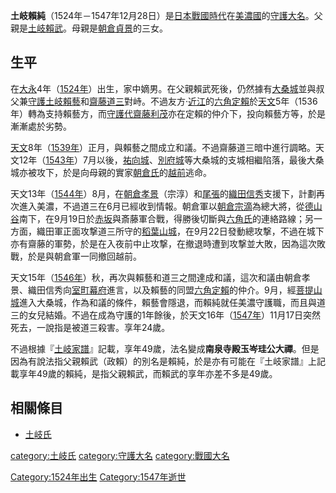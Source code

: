 {{unreferenced|time=2015-11-21T16:30:48+00:00}}
{{日本武士
|名稱= 土岐 賴純
|圖片名稱= Toki Yorizumi.jpg
|圖片大小= 
|圖片說明= 
|時代= [[日本戰國時代|日本戰國時代]]
|出生日期= [[大永|大永]]4年（1524年）
|出生地點= 
|逝世日期= [[天文_(後奈良天皇)|天文]]16年11月17日（1547年12月28日）
|逝世地點= 
|假名= 
|羅馬字= 
|幼名= 
|改名= 
|别名= 次郎
|諡号= 
|神号= 
|戒名= 南泉寺殿玉岑玄珪居士
|洗禮名= 
|墓所= [[岐阜縣|岐阜縣]][[山縣市|山縣市]]的[[南泉寺|南泉寺]]
|朝廷官位= 
|幕府職位= [[室町幕府|室町幕府]][[美濃國|美濃國]][[守護|守護]]職
|主君= 
|藩= 
|氏族= [[土岐氏|土岐氏]]
|父母= 父：[[土岐賴武|土岐賴武]]<BR>母：[[朝倉貞景|朝倉貞景]]的女兒
|養父= 
|養母= 
|兄弟= 
|姐妹= 
|正室= [[齋藤道三|齋藤道三]]的女兒
|側室= 
|嗣子= 
|嗣女= 
|養子= 
|養女= 
}}
{{japanese|japanese=土岐 頼純|kana=とき よりずみ|romaji=Toki Yorizumi|舊寫=土岐 賴純}}
'''土岐賴純'''（1524年－1547年12月28日）是[[日本戰國時代|日本戰國時代]]在[[美濃國|美濃國]]的[[守護大名|守護大名]]。父親是[[土岐賴武|土岐賴武]]。母親是[[朝倉貞景|朝倉貞景]]的三女。

== 生平 ==
在[[大永|大永]]4年（[[1524年|1524年]]）出生，家中嫡男。在父親賴武死後，仍然據有[[大桑城|大桑城]]並與叔父兼[[守護|守護]][[土岐賴藝|土岐賴藝]]和[[齋藤道三|齋藤道三]]對峙。不過友方‧[[近江國|近江]]的[[六角定賴|六角定賴]]於[[天文_(後奈良天皇)|天文]]5年（1536年）轉為支持賴藝方，而[[守護代|守護代]][[齋藤利茂|齋藤利茂]]亦在定賴的仲介下，投向賴藝方等，於是漸漸處於劣勢。

[[天文|天文]]8年（[[1539年|1539年]]）正月，與賴藝之間成立和議。不過齋藤道三暗中進行調略。天文12年（[[1543年|1543年]]）7月以後，[[祐向城|祐向城]]、[[別府城|別府城]]等大桑城的支城相繼陷落，最後大桑城亦被攻下，於是向母親的實家[[朝倉氏|朝倉氏]]的[[越前國|越前]]逃命。

天文13年（[[1544年|1544年]]）8月，在[[朝倉孝景|朝倉孝景]]（宗淳）和[[尾張|尾張]]的[[織田信秀|織田信秀]]支援下，計劃再次進入美濃，不過道三在6月已經收到情報。朝倉軍以[[朝倉宗滴|朝倉宗滴]]為總大將，從[[德山谷|德山谷]]南下，在9月19日於[[赤坂|赤坂]]與斎藤軍合戰，得勝後切斷與[[六角氏|六角氏]]的連絡路線；另一方面，織田軍正面攻撃道三所守的[[稻葉山城|稻葉山城]]，在9月22日發動總攻撃，不過在城下亦有齋藤的軍勢，於是在入夜前中止攻撃，在撤退時遭到攻撃並大敗，因為這次敗戰，於是與朝倉軍一同撤回越前。

天文15年（[[1546年|1546年]]）秋，再次與賴藝和道三之間達成和議，這次和議由朝倉孝景、織田信秀向[[室町幕府|室町幕府]]進言，以及賴藝的同盟[[六角定賴|六角定賴]]的仲介。9月，經[[菩提山城|菩提山城]]進入大桑城，作為和議的條件，賴藝會隱退，而賴純就任美濃守護職，而且與道三的女兒結婚。不過在成為守護的1年餘後，於天文16年（[[1547年|1547年]]）11月17日突然死去，一說指是被道三殺害。享年24歲。

不過根據『[[土岐家譜|土岐家譜]]』記載，享年49歲，法名變成'''南泉寺殿玉岑珪公大禪'''。但是因為有說法指父親賴武（政賴）的別名是賴純，於是亦有可能在『土岐家譜』上記載享年49歲的賴純，是指父親賴武，而賴武的享年亦差不多是49歲。

== 相關條目 ==
*[[土岐氏|土岐氏]]

{{美濃土岐氏當主||1546年－1547年}}
[[category:土岐氏|category:土岐氏]]
[[category:守護大名|category:守護大名]]
[[category:戰國大名|category:戰國大名]]
[[Category:1524年出生|Category:1524年出生]]
[[Category:1547年逝世|Category:1547年逝世]]